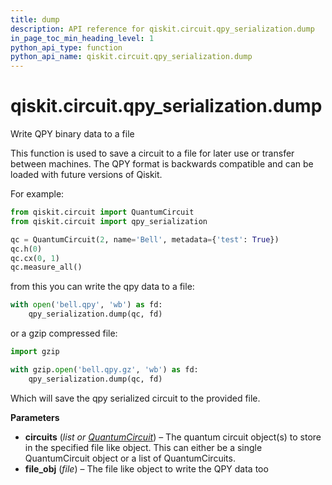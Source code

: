 ```yaml
---
title: dump
description: API reference for qiskit.circuit.qpy_serialization.dump
in_page_toc_min_heading_level: 1
python_api_type: function
python_api_name: qiskit.circuit.qpy_serialization.dump
---
```


# qiskit.circuit.qpy\_serialization.dump

<Function id="qiskit.circuit.qpy_serialization.dump" github="https://github.com/qiskit/qiskit/tree/stable/0.19/qiskit/circuit/qpy_serialization.py" signature="dump(circuits, file_obj)">
  Write QPY binary data to a file

  This function is used to save a circuit to a file for later use or transfer between machines. The QPY format is backwards compatible and can be loaded with future versions of Qiskit.

  For example:

  ```python
  from qiskit.circuit import QuantumCircuit
  from qiskit.circuit import qpy_serialization

  qc = QuantumCircuit(2, name='Bell', metadata={'test': True})
  qc.h(0)
  qc.cx(0, 1)
  qc.measure_all()
  ```

  from this you can write the qpy data to a file:

  ```python
  with open('bell.qpy', 'wb') as fd:
      qpy_serialization.dump(qc, fd)
  ```

  or a gzip compressed file:

  ```python
  import gzip

  with gzip.open('bell.qpy.gz', 'wb') as fd:
      qpy_serialization.dump(qc, fd)
  ```

  Which will save the qpy serialized circuit to the provided file.

  **Parameters**

  *   **circuits** (*list or* [*QuantumCircuit*](qiskit.circuit.QuantumCircuit "qiskit.circuit.QuantumCircuit")) – The quantum circuit object(s) to store in the specified file like object. This can either be a single QuantumCircuit object or a list of QuantumCircuits.
  *   **file\_obj** (*file*) – The file like object to write the QPY data too
</Function>

